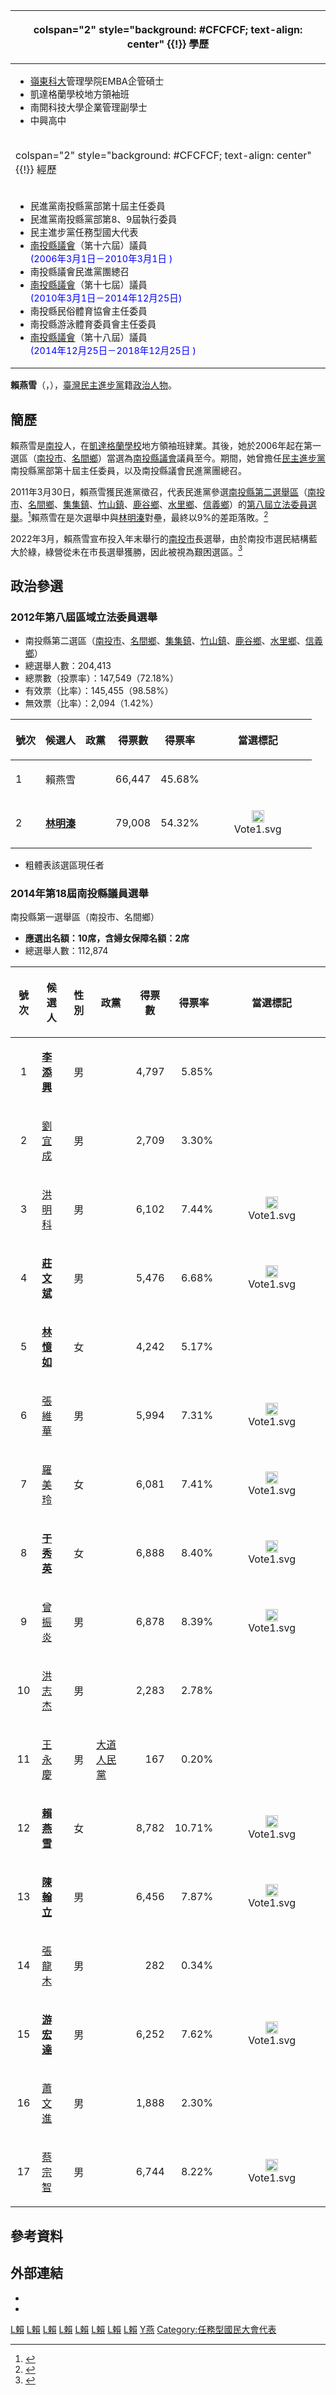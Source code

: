 {{Infobox Officeholder
| name = 賴燕雪
| original_name = Lai Yen-hsueh
| image = 
| imagesize = 
| office = [[File:Seal_of_Nantou_County.svg|20px]] 第16-19屆[[南投縣議會|南投縣議會]]議員
| term_start = 2006年3月1日
| term_end = 
| constituency =  第一選區（[[南投市|南投市]]、[[名間鄉|名間鄉]]）
| office1 = {{ROC}}[[國民大會|國民大會]]代表
| term_start1 = 2005年5月30日
| term_end1 = 2005年6月7日
| sex = 女
| birth_date = {{birth_date_and_age|1964|4|18}}
| birth_place = {{ROC|臺灣省}}[[南投縣|南投縣]]
| death_date =
| death_place =
| Native place = [[臺灣|臺灣]][[南投縣|南投縣]]
| nationality = {{ROC}}
| party = {{Dpp}}
| nickname = 南投小燕子
| parents = 
| relatives = 
| spouse =
| children = 
| profession = 
| website = 
}}
<!-- 學經歷信息開始 -->
{| class="infobox bordered" style="width: 22em; font-size: 90%; text-align: left; float:right;" cellpadding="3"
|-
! colspan="2" style="background: #CFCFCF; text-align: center" {{!}} 學歷
|-
| colspan="2" style="font-size: 90%" |<div style="text-align: left">
*[[嶺東科大|嶺東科大]]管理學院EMBA企管碩士
*凱達格蘭學校地方領袖班<br><span style="">
*南開科技大學企業管理副學士<br><span style="">
*中興高中<br><span style="">
|-
! colspan="2" style="background: #CFCFCF; text-align: center" {{!}} 經歷
|-
| colspan="2" style="font-size: 90%" |<div style="text-align: left">
*民進黨南投縣黨部第十屆主任委員
*民進黨南投縣黨部第8、9屆執行委員
*民主進步黨任務型國大代表
*[[南投縣議會|南投縣議會]]（第十六屆）議員<br><span style="color: blue;">(2006年3月1日－2010年3月1日 )</span>
*南投縣議會民進黨團總召
*[[南投縣議會|南投縣議會]]（第十七屆）議員<br><span style="color: blue;">(2010年3月1日－2014年12月25日)</span>
*南投縣民俗體育協會主任委員
*南投縣游泳體育委員會主任委員
*[[南投縣議會|南投縣議會]]（第十八屆）議員<br><span style="color: blue;">(2014年12月25日－2018年12月25日 )</span>
|}
'''賴燕雪'''（{{lang-en|'''Lai Yen-hsueh'''}}，{{bd|1964年|4月18日|CatIdx=L賴}}），[[臺灣|臺灣]][[民主進步黨|民主進步黨]]籍[[政治人物|政治人物]]。

== 簡歷 ==
賴燕雪是[[南投縣|南投]]人，在[[凱達格蘭學校|凱達格蘭學校]]地方領袖班肄業。其後，她於2006年起在第一選區（[[南投市|南投市]]、[[名間鄉|名間鄉]]）當選為[[南投縣議會|南投縣議會]]議員至今。期間，她曾擔任[[民主進步黨|民主進步黨]]南投縣黨部第十屆主任委員，以及南投縣議會民進黨團總召。

2011年3月30日，賴燕雪獲民進黨徵召，代表民進黨參選[[南投縣第二選舉區_(立法委員)|南投縣第二選舉區]]（[[南投市|南投市]]、[[名間鄉|名間鄉]]、[[集集鎮|集集鎮]]、[[竹山鎮_(臺灣)|竹山鎮]]、[[鹿谷鄉|鹿谷鄉]]、[[水里鄉|水里鄉]]、[[信義鄉_(臺灣)|信義鄉]]）的[[2012年中華民國立法委員選舉|第八屆立法委員選舉]]。<ref>{{Cite web |url=http://nt.news.tnn.tw/news.html?c=1&id=26566 |title=賴燕雪議員獲民進黨徵召決戰南投縣第2選區立法委員 |access-date=2011-07-10 |archive-date=2016-03-04 |archive-url=https://web.archive.org/web/20160304230421/http://nt.news.tnn.tw/news.html?c=1&id=26566 |dead-url=no |work=台灣地方新聞|author=陳驊萱}}</ref>賴燕雪在是次選舉中與[[林明溱|林明溱]]對壘，最終以9%的差距落敗。<ref>{{Cite web |url=https://db.cec.gov.tw/ElecTable/Election/ElecTickets?dataType=tickets&typeId=ELC&subjectId=L0&legisId=L1&themeId=081e3c257ceca0979fd3f92797ce4b8a&dataLevel=A&prvCode=06&cityCode=006&areaCode=00&deptCode=000&liCode=0000|title=第08屆立法委員選舉|work=中央選舉委員會|date=2012}}</ref>

2022年3月，賴燕雪宣布投入年末舉行的[[南投市|南投市]]長選舉，由於南投市選民結構藍大於綠，綠營從未在市長選舉獲勝，因此被視為艱困選區。<ref>{{Cite web |url=https://www.chinatimes.com/realtimenews/20220310004154-260407?chdtv|title=綠營議員賴燕雪、陳翰立 參選南投市長及名間鄉長|work=中國時報|date=2022-03-10}}</ref>

==政治參選==
===2012年第八屆區域立法委員選舉===
*南投縣第二選區（[[南投市|南投市]]、[[名間鄉|名間鄉]]、[[集集鎮|集集鎮]]、[[竹山鎮_(臺灣)|竹山鎮]]、[[鹿谷鄉|鹿谷鄉]]、[[水里鄉|水里鄉]]、[[信義鄉_(臺灣)|信義鄉]]）
*總選舉人數：204,413
*總票數（投票率）：147,549（72.18%）
*有效票（比率）：145,455（98.58%）
*無效票（比率）：2,094（1.42%）
{|class=wikitable
!號次
!候選人
!政黨
!得票數
!得票率
!當選標記
|-
|1
|賴燕雪
|{{Dpp}}
|align="right"|66,447
|align="right"|45.68%
|
|-
|2
|'''[[林明溱|林明溱]]'''
|{{Kmt}}
|align="right"|79,008
|align="right"|54.32%
|align="center"|[[File:Vote1.svg|20px]]
|}
*粗體表該選區現任者

===2014年第18屆南投縣議員選舉===
南投縣第一選舉區（南投市、名間鄉） 

* '''應選出名額：10席，含婦女保障名額：2席'''
* 總選舉人數：112,874

{| class="wikitable"
!號次
!候選人
!性別
!政黨
!得票數
!得票率
!當選標記
|-
| align="center"|1
| '''[[李添興|李添興]]'''
| align="center"|男
| {{Nonp}}
| align="right"|4,797
| align="right"|5.85%
| align="center"|
|-
| align="center"|2
| [[劉宜成|劉宜成]]
| align="center"|男
| {{Kmt}}
| align="right"|2,709
| align="right"|3.30%
| align="center"|
|-
| align="center"|3
| [[洪明科|洪明科]]
| align="center"|男
| {{Nonp}}
| align="right"|6,102
| align="right"|7.44%
| align="center"|[[File:Vote1.svg|20px]]
|-
| align="center"|4
| '''[[莊文斌|莊文斌]]'''
| align="center"|男
| {{Kmt}}
| align="right"|5,476
| align="right"|6.68%
| align="center"|[[File:Vote1.svg|20px]]
|-
| align="center"|5
| '''[[林憶如|林憶如]]'''
| align="center"|女
| {{Kmt}}
| align="right"|4,242
| align="right"|5.17%
| align="center"|
|-
| align="center"|6
| [[張維華|張維華]]
| align="center"|男
| {{Kmt}}
| align="right"|5,994
| align="right"|7.31%
| align="center"|[[File:Vote1.svg|20px]]
|-
| align="center"|7
| [[羅美玲|羅美玲]]
| align="center"|女
| {{Nonp}}
| align="right"|6,081
| align="right"|7.41%
| align="center"|[[File:Vote1.svg|20px]]
|-
| align="center"|8
| '''[[于秀英|于秀英]]'''
| align="center"|女
| {{Nonp}}
| align="right"|6,888
| align="right"|8.40%
| align="center"|[[File:Vote1.svg|20px]]
|-
| align="center"|9
| [[曾振炎|曾振炎]]
| align="center"|男
| {{Kmt}}
| align="right"|6,878
| align="right"|8.39%
| align="center"|[[File:Vote1.svg|20px]]
|-
| align="center"|10
| [[洪志杰|洪志杰]]
| align="center"|男
| {{Nonp}}
| align="right"|2,283
| align="right"|2.78%
| align="center"|
|-
| align="center"|11
| [[王永慶|王永慶]]
| align="center"|男
| [[大道人民黨|大道人民黨]]
| align="right"|167
| align="right"|0.20%
| align="center"|
|-
| align="center"|12
| '''[[賴燕雪|賴燕雪]]'''
| align="center"|女
| {{Dpp}}
| align="right"|8,782
| align="right"|10.71%
| align="center"|[[File:Vote1.svg|20px]]
|-
| align="center"|13
| '''[[陳翰立|陳翰立]]'''
| align="center"|男
| {{Dpp}}
| align="right"|6,456
| align="right"|7.87%
| align="center"|[[File:Vote1.svg|20px]]
|-
| align="center"|14
| [[張龍木|張龍木]]
| align="center"|男
| {{Nonp}}
| align="right"|282
| align="right"|0.34%
| align="center"|
|-
| align="center"|15
| '''[[游宏達|游宏達]]'''
| align="center"|男
| {{Nonp}}
| align="right"|6,252
| align="right"|7.62%
| align="center"|[[File:Vote1.svg|20px]]
|-
| align="center"|16
| [[蕭文進|蕭文進]]
| align="center"|男
| {{Tsu}}
| align="right"|1,888
| align="right"|2.30%
| align="center"|
|-
| align="center"|17
| [[蔡宗智|蔡宗智]]
| align="center"|男
| {{Nonp}}
| align="right"|6,744
| align="right"|8.22%
| align="center"|[[File:Vote1.svg|20px]]
|}

== 參考資料 ==
{{reflist}}

== 外部連結 == 
* {{facebook|lai.yenhsueh}}
* {{instagram|swallow_snow}}

{{任務型國民大會代表}}
{{Authority control}}

{{DEFAULTSORT:Lai賴}}
[[Category:南投縣議員|L賴]]
[[Category:民主進步黨女黨員|L賴]]
[[Category:凱達格蘭學校校友|L賴]]
[[Category:南開科技大學校友|L賴]]
[[Category:嶺東科技大學校友|L賴]]
[[Category:國立中興高級中學校友|L賴]]
[[Category:臺灣女性政治人物|L賴]]
[[Category:南投縣人|L賴]]
[[Category:賴姓|Y燕]]
[[Category:任務型國民大會代表|Category:任務型國民大會代表]]
